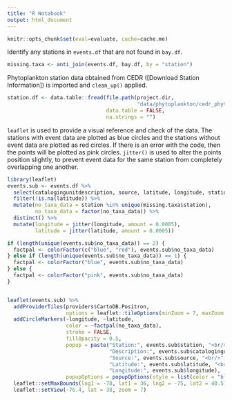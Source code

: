 ```yaml
---
title: "R Notebook"
output: html_document
---
```

```r
knitr::opts_chunk$set(eval=evaluate, cache=cache.me)
```

Identify any stations in `events.df` that are not found in `bay.df`.
```r
missing.taxa <- anti_join(events.df, bay.df, by = "station")
```

Phytoplankton station data obtained from CEDR ([Download Station Information]) is imported and `clean_up()` applied.
```r
station.df <- data.table::fread(file.path(project.dir,
                                          "data/phytoplankton/cedr_phyto_station.csv"),
                                data.table = FALSE,
                                na.strings = "")
```

`leaflet` is used to provide a visual reference and check of the data. The stations with event data are plotted as blue circles and the stations without event data are plotted as red circles. If there is an error with the code, then the points will be plotted as pink circles. `jitter()` is used to alter the points position slightly, to prevent event data for the same station from completely overlapping one another.
```r
library(leaflet)
events.sub <- events.df %>% 
  select(catalogingunitdescription, source, latitude, longitude, station) %>% 
  filter(!is.na(latitude)) %>% 
  mutate(no_taxa_data = station %in% unique(missing.taxa$station),
         no_taxa_data = factor(no_taxa_data)) %>% 
  distinct() %>% 
  mutate(longitude = jitter(longitude, amount = 0.0005),
         latitude = jitter(latitude, amount = 0.0005))

if (length(unique(events.sub$no_taxa_data)) == 2) {
  factpal <- colorFactor(c("blue", "red"), events.sub$no_taxa_data)
} else if (length(unique(events.sub$no_taxa_data)) == 1) {
  factpal <- colorFactor("blue", events.sub$no_taxa_data)
} else {
  factpal <- colorFactor("pink", events.sub$no_taxa_data)
}


leaflet(events.sub) %>% 
  addProviderTiles(providers$CartoDB.Positron,
                   options = leaflet::tileOptions(minZoom = 7, maxZoom = 18)) %>% 
  addCircleMarkers(~longitude, ~latitude,
                   color = ~factpal(no_taxa_data),
                   stroke = FALSE,
                   fillOpacity = 0.5,
                   popup = paste("Station:", events.sub$station, "<br/>",
                                 "Description:", events.sub$catalogingunitdescription, "<br/>",
                                 "Source:", events.sub$source, "<br/>",
                                 "Latitude:", events.sub$latitude, "<br/>",
                                 "Longitude:", events.sub$longitude),
                   popupOptions = popupOptions(style = list(color = "black"))) %>% 
  leaflet::setMaxBounds(lng1 = -78, lat1 = 36, lng2 = -75, lat2 = 40.5) %>% 
  leaflet::setView(-76.4, lat = 38, zoom = 7) 

```

